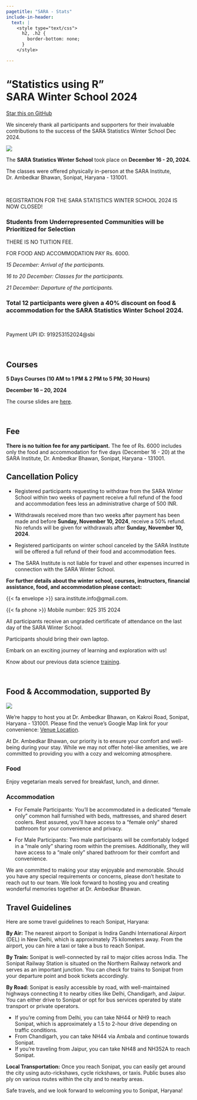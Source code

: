 ```yaml
---
pagetitle: "SARA - Stats"
include-in-header: 
  text: |
    <style type="text/css">
      h2, .h2 {
        border-bottom: none;
      }
    </style>

---
```


# "Statistics using R" <br> SARA Winter School 2024

<span style="text-shadow: none;"><a class="github-button" href="https://github.com/sara-institute/course-stats.git" data-icon="octicon-star" data-size="large" data-show-count="true" aria-label="GitHub Stars">Star this on GitHub </a><script async defer src="https://buttons.github.io/buttons.js"></script></span>

[We sincerely thank all participants and supporters for their invaluable contributions to the success of the SARA Statistics Winter School Dec 2024.]{.p-mission}

![](images/winter2024.jpeg)

::: {.layout-grid}

::: {.col}
:::


:::

::: {.card}

::: {.centering}

The **SARA Statistics Winter School** took place on **December 16 - 20, 2024.**

The classes were offered physically in-person at the SARA Institute, Dr. Ambedkar Bhawan, Sonipat, Haryana - 131001.

<br>

[REGISTRATION FOR THE SARA STATISTICS WINTER SCHOOL 2024 IS NOW CLOSED!]{.clr-blue}

### [Students from Underrepresented Communities will be Prioritized for Selection]{.clr-blue}

[THERE IS NO TUITION FEE.]{.clr-navyblue}

[FOR FOOD AND ACCOMMODATION PAY Rs. 6000.]{.clr-navyblue}

*15 December: Arrival of the participants.*

*16 to 20 December: Classes for the participants.*

*21 December: Departure of the participants.*
	
### [Total 12 participants were given a 40% discount on food & accommodation for the SARA Statistics Winter School 2024.]{.clr-tom}	

<br>
	
Payment UPI ID: 919253152024@sbi

:::
:::

<br>

::: {.card}

## Courses

**5 Days Courses (10 AM to 1 PM & 2 PM to 5 PM; 30 Hours)**

**December 16 -- 20, 2024**

The course slides are [here](https://sara-course-stats.netlify.app/).

:::


<br>

::: {.card}

## Fee

**There is no tuition fee for any participant.** The fee of Rs. 6000 includes only the food and accommodation for five days (December 16 - 20) at the SARA Institute, Dr. Ambedkar Bhawan, Sonipat, Haryana - 131001.

## Cancellation Policy

  - Registered participants requesting to withdraw from the SARA Winter School within two weeks of payment receive a full refund of the food and accommodation fees less an administrative charge of 500 INR.
  
  - Withdrawals received more than two weeks after payment has been made and before **[Sunday, November 10, 2024]{.clr-blue}**, receive a 50% refund. No refunds will be given for withdrawals after **[Sunday, November 10, 2024]{.clr-blue}**.
  
  - Registered participants on winter school canceled by the SARA Institute will be offered a full refund of their food and accommodation fees.
  
  - The SARA Institute is not liable for travel and other expenses incurred in connection with the SARA Winter School.
  
**For further details about the winter school, courses, instructors, financial assistance, food, and accommodation please contact:**

{{< fa envelope >}} sara.institute.info@gmail.com.

{{< fa phone >}} Mobile number: 925 315 2024

All participants receive an ungraded certificate of attendance on the last day of the SARA Winter School.

Participants should bring their own laptop.

Embark on an exciting journey of learning and exploration with us!

Know about our previous data science [training](summer.html).

<br>

:::


::: {.card}

## Food & Accommodation, supported By

::: {.layout-grid}

::: {.col}
![](images/sonipat-bhawan.png)
:::

:::


We're happy to host you at Dr. Ambedkar Bhawan, on Kakroi Road, Sonipat, Haryana - 131001. Please find the venue's Google Map link for your convenience: [Venue Location](https://maps.app.goo.gl/cKMZxsVUeQEFW3Gj8). 

At Dr. Ambedkar Bhawan, our priority is to ensure your comfort and well-being during your stay. While we may not offer hotel-like amenities, we are committed to providing you with a cozy and welcoming atmosphere.

### Food

Enjoy vegetarian meals served for breakfast, lunch, and dinner. 

### Accommodation

- For Female Participants: You'll be accommodated in a dedicated "female only" common hall furnished with beds, mattresses, and shared desert coolers. Rest assured, you'll have access to a "female only" shared bathroom for your convenience and privacy.

- For Male Participants: Two male participants will be comfortably lodged in a "male only" sharing room within the premises. Additionally, they will have access to a "male only" shared bathroom for their comfort and convenience.

We are committed to making your stay enjoyable and memorable. Should you have any special requirements or concerns, please don't hesitate to reach out to our team. We look forward to hosting you and creating wonderful memories together at Dr. Ambedkar Bhawan. 

## Travel Guidelines

Here are some travel guidelines to reach Sonipat, Haryana:

**By Air:**
The nearest airport to Sonipat is Indira Gandhi International Airport (DEL) in New Delhi, which is approximately 75 kilometers away. From the airport, you can hire a taxi or take a bus to reach Sonipat.

**By Train:**
Sonipat is well-connected by rail to major cities across India. The Sonipat Railway Station is situated on the Northern Railway network and serves as an important junction. You can check for trains to Sonipat from your departure point and book tickets accordingly.

**By Road:**
Sonipat is easily accessible by road, with well-maintained highways connecting it to nearby cities like Delhi, Chandigarh, and Jaipur. You can either drive to Sonipat or opt for bus services operated by state transport or private operators. 

- If you're coming from Delhi, you can take NH44 or NH9 to reach Sonipat, which is approximately a 1.5 to 2-hour drive depending on traffic conditions.
- From Chandigarh, you can take NH44 via Ambala and continue towards Sonipat.
- If you're traveling from Jaipur, you can take NH48 and NH352A to reach Sonipat.

**Local Transportation:**
Once you reach Sonipat, you can easily get around the city using auto-rickshaws, cycle rickshaws, or taxis. Public buses also ply on various routes within the city and to nearby areas.

Safe travels, and we look forward to welcoming you to Sonipat, Haryana!

:::

<br>



<br>
